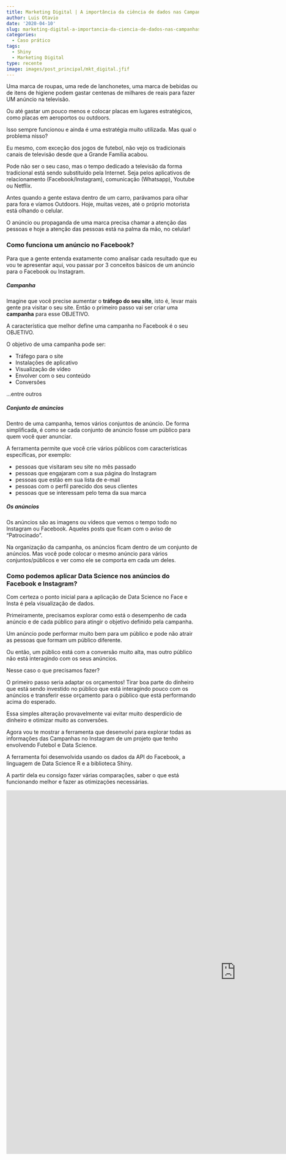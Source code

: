 ```yaml
---
title: Marketing Digital | A importância da ciência de dados nas Campanhas do Facebook e Instagram
author: Luis Otavio
date: '2020-04-10'
slug: marketing-digital-a-importancia-da-ciencia-de-dados-nas-campanhas-facebook-instagram
categories:
  - Caso prático
tags:
  - Shiny
  - Marketing Digital
type: recente
image: images/post_principal/mkt_digital.jfif
---
```


Uma marca de roupas, uma rede de lanchonetes, uma marca de bebidas ou de itens de higiene podem gastar centenas de milhares de reais para fazer UM anúncio na televisão. 

Ou até gastar um pouco menos e colocar placas em lugares estratégicos, como placas em aeroportos ou outdoors.

Isso sempre funcionou e ainda é uma estratégia muito utilizada. Mas qual o problema nisso?

Eu mesmo, com exceção dos jogos de futebol, não vejo os tradicionais canais de televisão desde que a Grande Família acabou.

Pode não ser o seu caso, mas o tempo dedicado a televisão da forma tradicional está sendo substituído pela Internet. Seja pelos aplicativos de relacionamento (Facebook/Instagram), comunicação (Whatsapp), Youtube ou Netflix.

Antes quando a gente estava dentro de um carro, parávamos para olhar para fora e víamos Outdoors. Hoje, muitas vezes, até o próprio motorista está olhando o celular.

O anúncio ou propaganda de uma marca precisa chamar a atenção das pessoas e hoje a atenção das pessoas está na palma da mão, no celular!

### Como funciona um anúncio no Facebook?

Para que a gente entenda exatamente como analisar cada resultado que eu vou te apresentar aqui, vou passar por 3 conceitos básicos de um anúncio para o Facebook ou Instagram.

##### Campanha

Imagine que você precise aumentar o **tráfego do seu site**, isto é, levar mais gente pra visitar o seu site. Então o primeiro passo vai ser criar uma **campanha** para esse OBJETIVO.

A característica que melhor define uma campanha no Facebook é o seu OBJETIVO.

O objetivo de uma campanha pode ser:

- Tráfego para o site
- Instalações de aplicativo
- Visualização de vídeo
- Envolver com o seu conteúdo
- Conversões

...entre outros

##### Conjunto de anúncios

Dentro de uma campanha, temos vários conjuntos de anúncio. De forma simplificada, é como se cada conjunto de anúncio fosse um público para quem você quer anunciar.

A ferramenta permite que você crie vários públicos com características específicas, por exemplo:

- pessoas que visitaram seu site no mês passado
- pessoas que engajaram com a sua página do Instagram
- pessoas que estão em sua lista de e-mail
- pessoas com o perfil parecido dos seus clientes
- pessoas que se interessam pelo tema da sua marca

##### Os anúncios

Os anúncios são as imagens ou vídeos que vemos o tempo todo no Instagram ou Facebook. Aqueles posts que ficam com o aviso de "Patrocinado".

Na organização da campanha, os anúncios ficam dentro de um conjunto de anúncios. Mas você pode colocar o mesmo anúncio para vários conjuntos/públicos e ver como ele se comporta em cada um deles.

### Como podemos aplicar Data Science nos anúncios do Facebook e Instagram?

Com certeza o ponto inicial para a aplicação de Data Science no Face e Insta é pela visualização de dados.

Primeiramente, precisamos explorar como está o desempenho de cada anúncio e de cada público para atingir o objetivo definido pela campanha.

Um anúncio pode performar muito bem para um público e pode não atrair as pessoas que formam um público diferente.

Ou então, um público está com a conversão muito alta, mas outro público não está interagindo com os seus anúncios.

Nesse caso o que precisamos fazer?

O primeiro passo seria adaptar os orçamentos! Tirar boa parte do dinheiro que está sendo investido no público que está interagindo pouco com os anúncios e transferir esse orçamento para o público que está performando acima do esperado.

Essa simples alteração provavelmente vai evitar muito desperdício de dinheiro e otimizar muito as conversões.

Agora vou te mostrar a ferramenta que desenvolvi para explorar todas as informações das Campanhas no Instagram de um projeto que tenho envolvendo Futebol e Data Science.

A ferramenta foi desenvolvida usando os dados da API do Facebook, a linguagem de Data Science R e a biblioteca Shiny.

A partir dela eu consigo fazer várias comparações, saber o que está funcionando melhor e fazer as otimizações necessárias.

<iframe src="https://luisotavio.info/shiny/facebook-ads/" width=1200 height=950 frameborder=0"></iframe>
